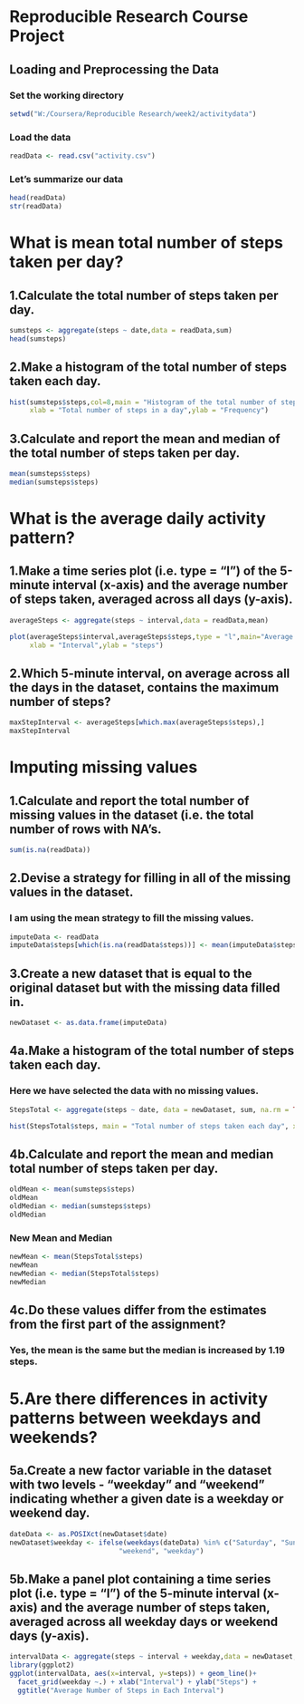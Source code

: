 # Reproducible Research Course Project

## Loading and Preprocessing the Data

### Set the working directory
```{r}
setwd("W:/Coursera/Reproducible Research/week2/activitydata")

```
### Load the data
```{r}
readData <- read.csv("activity.csv")
```
### Let's summarize our data
```{r}
head(readData)
str(readData)
```
# What is mean total number of steps taken per day?

## 1.Calculate the total number of steps taken per day.
```{r}
sumsteps <- aggregate(steps ~ date,data = readData,sum)
head(sumsteps)
```
## 2.Make a histogram of the total number of steps taken each day.
```{r}
hist(sumsteps$steps,col=8,main = "Histogram of the total number of steps taken each day",
     xlab = "Total number of steps in a day",ylab = "Frequency")
```





## 3.Calculate and report the mean and median of the total number of steps taken per day.

```{r}
mean(sumsteps$steps)  
median(sumsteps$steps)

```
# What is the average daily activity pattern?

## 1.Make a time series plot (i.e. type = "l") of the 5-minute interval (x-axis) and the average number of steps taken, averaged across all days (y-axis).

```{r}
averageSteps <- aggregate(steps ~ interval,data = readData,mean)

plot(averageSteps$interval,averageSteps$steps,type = "l",main="Average number of steps taken",
     xlab = "Interval",ylab = "steps")

```




## 2.Which 5-minute interval, on average across all the days in the dataset, contains the maximum number of steps?

```{r}
maxStepInterval <- averageSteps[which.max(averageSteps$steps),]
maxStepInterval

```
# Imputing missing values

## 1.Calculate and report the total number of missing values in the dataset (i.e. the total number of rows with NA's.
```{r}
sum(is.na(readData))

```
## 2.Devise a strategy for filling in all of the missing values in the dataset.
### I am using the mean strategy to fill the missing values.
```{r}
imputeData <- readData
imputeData$steps[which(is.na(readData$steps))] <- mean(imputeData$steps,na.rm = TRUE)

```
## 3.Create a new dataset that is equal to the original dataset but with the missing data filled in.
```{r}
newDataset <- as.data.frame(imputeData)
```


## 4a.Make a histogram of the total number of steps taken each day.
### Here we have selected the data with no missing values.
```{r}
StepsTotal <- aggregate(steps ~ date, data = newDataset, sum, na.rm = TRUE)

hist(StepsTotal$steps, main = "Total number of steps taken each day", xlab = "day",col = 8)

```



## 4b.Calculate and report the mean and median total number of steps taken per day.
```{r}
oldMean <- mean(sumsteps$steps)
oldMean
oldMedian <- median(sumsteps$steps)
oldMedian
```
### New Mean and Median
```{r}
newMean <- mean(StepsTotal$steps)
newMean
newMedian <- median(StepsTotal$steps)
newMedian
```
## 4c.Do these values differ from the estimates from the first part of the assignment? 
### Yes, the mean is the same but the median is increased by 1.19 steps.


# 5.Are there differences in activity patterns between weekdays and weekends?
## 5a.Create a new factor variable in the dataset with two levels - "weekday" and "weekend" indicating whether a given date is a weekday or weekend day.
```{r}
dateData <- as.POSIXct(newDataset$date)
newDataset$weekday <- ifelse(weekdays(dateData) %in% c("Saturday", "Sunday"), 
                           "weekend", "weekday")

```
## 5b.Make a panel plot containing a time series plot (i.e. type = "l") of the 5-minute interval (x-axis) and the average number of steps taken, averaged across all weekday days or weekend days (y-axis). 
```{r}
intervalData <- aggregate(steps ~ interval + weekday,data = newDataset,mean)
library(ggplot2)
ggplot(intervalData, aes(x=interval, y=steps)) + geom_line()+
  facet_grid(weekday ~.) + xlab("Interval") + ylab("Steps") +
  ggtitle("Average Number of Steps in Each Interval")

```



